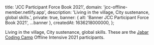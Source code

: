 
  title: 'JCC Participant Force Book 2021',
  domain: 'jcc-offline-member.netlify.app',
  description: 'Living in the village, City sustenance, global skills.',
  private: true,
  banner: { alt: 'Banner JCC Participant Force Book 2021', ...banner },
  createdAt: 1636218000000,
};

Living in the village, City sustenance, global skills. These are the [Jabar Coding Camp](https://jabarcodingcamp.jabarprov.go.id) Offline Intensive 2021 participants.
